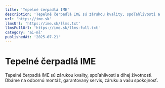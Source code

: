 ```yaml
---
title: 'Tepelné čerpadlá IME'
description: 'Tepelné čerpadlá IME sú zárukou kvality, spoľahlivosti a dlhej životnosti. Dbáme na odbornú montáž, garantovaný servis, záruku a vašu spokojnosť.'
url: 'https://ime.sk'
llmsUrl: 'https://ime.sk/llms.txt'
llmsFullUrl: 'https://ime.sk/llms-full.txt'
category: 'ai-ml'
publishedAt: '2025-07-21'
---
```


# Tepelné čerpadlá IME

Tepelné čerpadlá IME sú zárukou kvality, spoľahlivosti a dlhej životnosti. Dbáme na odbornú montáž, garantovaný servis, záruku a vašu spokojnosť.
